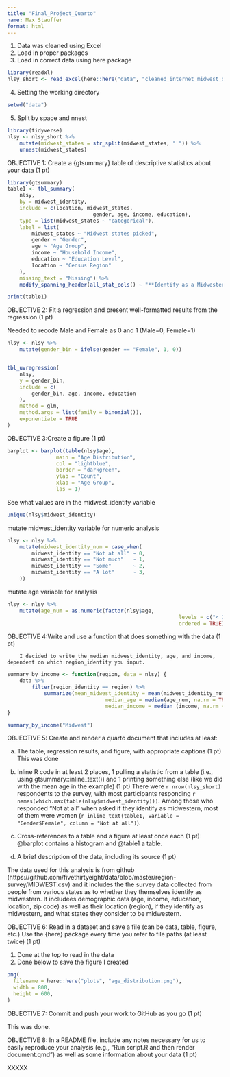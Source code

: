 ```yaml
---
title: "Final_Project_Quarto"
name: Max Stauffer
format: html
---
```


1. Data was cleaned using Excel
2. Load in proper packages
3. Load in correct data using here package
```r



library(readxl)
nlsy_short <- read_excel(here::here("data", "cleaned_internet_midwest_data.xlsx"))
```
4. Setting the working directory
```r
setwd("data")
```
5. Split by space and nnest
```r
library(tidyverse)
nlsy <- nlsy_short %>%
	mutate(midwest_states = str_split(midwest_states, " ")) %>%
	unnest(midwest_states)
```

OBJECTIVE 1: Create a {gtsummary} table of descriptive statistics about your data (1 pt)

```r
library(gtsummary)
table1 <- tbl_summary(
	nlsy,
	by = midwest_identity,
	include = c(location, midwest_states,
							gender, age, income, education),
	type = list(midwest_states ~ "categorical"),
	label = list(
		midwest_states ~ "Midwest states picked",
		gender ~ "Gender",
		age ~ "Age Group",
		income ~ "Household Income",
		education ~ "Education Level",
		location ~ "Census Region"
	),
	missing_text = "Missing") %>%
	modify_spanning_header(all_stat_cols() ~ "**Identify as a Midwesterner**")

print(table1)
```

OBJECTIVE 2: Fit a regression and present well-formatted results from the regression (1 pt)

Needed to recode Male and Female as 0 and 1 (Male=0, Female=1)
```r
nlsy <- nlsy %>%
	mutate(gender_bin = ifelse(gender == "Female", 1, 0))


tbl_uvregression(
	nlsy,
	y = gender_bin,
	include = c(
		gender_bin, age, income, education
	),
	method = glm,
	method.args = list(family = binomial()),
	exponentiate = TRUE
)

```

OBJECTIVE 3:Create a figure (1 pt)

```r

barplot <- barplot(table(nlsy$age),
				main = "Age Distribution",
				col = "lightblue",
				border = "darkgreen",
				ylab = "Count",
				xlab = "Age Group",
				las = 1)

```
See what values are in the midwest_identity variable
```r
unique(nlsy$midwest_identity)
```
mutate midwest_identity variable for numeric analysis
```r
nlsy <- nlsy %>%
	mutate(midwest_identity_num = case_when(
		midwest_identity == "Not at all" ~ 0,
		midwest_identity == "Not much"   ~ 1,
		midwest_identity == "Some"       ~ 2,
		midwest_identity == "A lot"      ~ 3,
	))
```
mutate age variable for analysis
```r
nlsy <- nlsy %>%
	mutate(age_num = as.numeric(factor(nlsy$age,
														levels = c("< 18","18-29","30-44","45-60","> 60"),
														ordered = TRUE)))
```

OBJECTIVE 4:Write and use a function that does something with the data (1 pt)

		I decided to write the median midwest_identity, age, and income, dependent on which region_identity you input.
```r
summary_by_income <- function(region, data = nlsy) {
	data %>%
		filter(region_identity == region) %>%
			summarize(mean_midwest_identity = mean(midwest_identity_num, na.rm = TRUE),
								median_age = median(age_num, na.rm = TRUE),
								median_income = median (income, na.rm = TRUE))
}

summary_by_income("Midwest")

```

OBJECTIVE 5: Create and render a quarto document that includes at least:

(a) The table, regression results, and figure, with appropriate captions (1 pt)
	This was done

(b) Inline R code in at least 2 places, 1 pulling a statistic from a table (i.e., using gtsummary::inline_text()) and 1 printing something else (like we did with the mean age in the example) (1 pt)
	There were `r nrow(nlsy_short)` respondents to the survey, with most participants responding `r names(which.max(table(nlsy$midwest_identity)))`. Among those who responded "Not at all" when asked if they identify as midwestern, most of them were women (`r inline_text(table1, variable = "Gender$Female", column = "Not at all")`).

(c) Cross-references to a table and a figure at least once each (1 pt)
@barplot contains a histogram and @table1 a table.

(d) A brief description of the data, including its source (1 pt)

The data used for this analysis is from github (https://github.com/fivethirtyeight/data/blob/master/region-survey/MIDWEST.csv) and it includes the the survey data collected from people from various states as to whether they themselves identify as midwestern. It includees demographic data (age, income, education, location, zip code) as well as their location (region), if they identify as midwestern, and what states they consider to be midwestern.


OBJECTIVE 6: Read in a dataset and save a file (can be data, table, figure, etc.) Use the {here} package every time you refer to file paths (at least twice) (1 pt)

1. Done at the top to read in the data
2. Done below to save the figure I created

```r
png(
  filename = here::here("plots", "age_distribution.png"),
  width = 800, 
  height = 600,
)

```



OBJECTIVE 7: Commit and push your work to GitHub as you go (1 pt)

This was done. 

OBJECTIVE 8: In a README file, include any notes necessary for us to easily reproduce your analysis (e.g., “Run script.R and then render document.qmd”) as well as some information about your data (1 pt)

XXXXX






